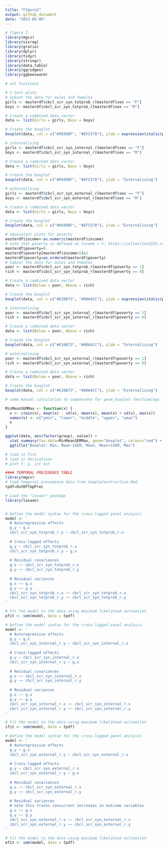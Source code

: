 ```yaml
---
title: "FIgure2"
output: github_document
date: "2023-05-06"
---
```


```r
# figure 2
library(mgcv)
library(visreg)
library(gratia)
library(dplyr)
library(tidyr)
library(stringr)
library(data.table)
library(ggridges)
library(ggbeeswarm)
```

```r
# set functions

```

```r
# t-test plots
# Subset the data for males and females
girls <- masterdf$cbcl_scr_syn_totprob_r[masterdf$sex == "F"]
boys <- masterdf$cbcl_scr_syn_totprob_r[masterdf$sex == "M"]

# Create a combined data vector
data <- list(Girls = girls, Boys = boys)

# Create the boxplot
boxplot(data, col = c("#9589BF", "#EFC570"), ylab = expression(italic(p)))

# internalizing
girls <- masterdf$cbcl_scr_syn_internal_r[masterdf$sex == "F"]
boys <- masterdf$cbcl_scr_syn_internal_r[masterdf$sex == "M"]

# Create a combined data vector
data <- list(Girls = girls, Boys = boys)

# Create the boxplot
boxplot(data, col = c("#9589BF", "#EFC570"), ylab = "Internalizing")

# externalizing
girls <- masterdf$cbcl_scr_syn_external_r[masterdf$sex == "F"]
boys <- masterdf$cbcl_scr_syn_external_r[masterdf$sex == "M"]

# Create a combined data vector
data <- list(Girls = girls, Boys = boys)

# Create the boxplot
boxplot(data, col = c("#9589BF", "#EFC570"), ylab = "Externalizing")
```

```r
# equivalent plots for poverty
masterdf$income<-as.numeric(masterdf$income)
# note that poverty is defined as income < 5: https://collection3165.readthedocs.io/en/stable/recommendations/#2-the-bids-participants-files-and-matched-groups
masterdf$poverty=0
masterdf$poverty[masterdf$income<5]=1
masterdf$poverty=as.ordered(masterdf$poverty)
# Subset the data for males and females
poor <- masterdf$cbcl_scr_syn_totprob_r[masterdf$poverty == 1]
rich <- masterdf$cbcl_scr_syn_totprob_r[masterdf$poverty == 0]

# Create a combined data vector
data <- list(Below = poor, Above = rich)

# Create the boxplot
boxplot(data, col = c("#E38B73", "#80A4CC"), ylab = expression(italic(p)))

# internalizing
poor <- masterdf$cbcl_scr_syn_internal_r[masterdf$poverty == 1]
rich <- masterdf$cbcl_scr_syn_internal_r[masterdf$poverty == 0]

# Create a combined data vector
data <- list(Below = poor, Above = rich)

# Create the boxplot
boxplot(data, col = c("#E38B73", "#80A4CC"), ylab = "Internalizing")

# externalizing
poor <- masterdf$cbcl_scr_syn_external_r[masterdf$poverty == 1]
rich <- masterdf$cbcl_scr_syn_external_r[masterdf$poverty == 0]

# Create a combined data vector
data <- list(Below = poor, Above = rich)

# Create the boxplot
boxplot(data, col = c("#E38B73", "#80A4CC"), ylab = "Externalizing")

```











```r
# some manual calculation to compensate for geom_boxplot shortcomings

MinMeanSEMMax <- function(x) {
  v <- c(min(x), mean(x) - sd(x), mean(x), mean(x) + sd(x), max(x))
  names(v) <- c("ymin", "lower", "middle", "upper", "ymax")
  v
}

ggplot(data, aes(factor(group), value)) +
  stat_summary(fun.data=MinMeanSEMMax, geom="boxplot", colour="red") + 
  ggtitle("Boxplot: Min, Mean-1SEM, Mean, Mean+1SEM, Max")

```
```r
# load in fits
# load in derivatives
# plot F: p, int ext

```



















```r
#### TEMPORAL PRECEDENCE TABLE
library(mgcv)
# load temporal precedence data from SampleConstruction.Rmd
tpdf=OutDFTmpPrec

```

```r
# Load the "lavaan" package
library(lavaan)


# Define the model syntax for the cross-lagged panel analysis
model <- '
  # Autoregressive effects
  g.y ~ g.x
  cbcl_scr_syn_totprob_r.y ~ cbcl_scr_syn_totprob_r.x
  
  # Cross-lagged effects
  g.y ~ cbcl_scr_syn_totprob_r.x
  cbcl_scr_syn_totprob_r.y ~ g.x
  
  # Residual covariances
  g.x ~~ cbcl_scr_syn_totprob_r.x
  g.y ~~ cbcl_scr_syn_totprob_r.y
  
  # Residual variances
  g.x ~~ g.x
  g.y ~~ g.y
  cbcl_scr_syn_totprob_r.x ~~ cbcl_scr_syn_totprob_r.x
  cbcl_scr_syn_totprob_r.y ~~ cbcl_scr_syn_totprob_r.y
'

# Fit the model to the data using maximum likelihood estimation
pfit <- sem(model, data = tpdf)

# Define the model syntax for the cross-lagged panel analysis
model <- '
  # Autoregressive effects
  g.y ~ g.x
  cbcl_scr_syn_internal_r.y ~ cbcl_scr_syn_internal_r.x
  
  # Cross-lagged effects
  g.y ~ cbcl_scr_syn_internal_r.x
  cbcl_scr_syn_internal_r.y ~ g.x
  
  # Residual covariances
  g.x ~~ cbcl_scr_syn_internal_r.x
  g.y ~~ cbcl_scr_syn_internal_r.y
  
  # Residual variances
  g.x ~~ g.x
  g.y ~~ g.y
  cbcl_scr_syn_internal_r.x ~~ cbcl_scr_syn_internal_r.x
  cbcl_scr_syn_internal_r.y ~~ cbcl_scr_syn_internal_r.y
'

# Fit the model to the data using maximum likelihood estimation
ifit <- sem(model, data = tpdf)

# Define the model syntax for the cross-lagged panel analysis
model <- '
  # Autoregressive effects
  g.y ~ g.x
  cbcl_scr_syn_external_r.y ~ cbcl_scr_syn_external_r.x
  
  # Cross-lagged effects
  g.y ~ cbcl_scr_syn_external_r.x
  cbcl_scr_syn_external_r.y ~ g.x
  
  # Residual covariances
  g.x ~~ cbcl_scr_syn_external_r.x
  g.y ~~ cbcl_scr_syn_external_r.y
  
  # Residual variances
  # note this tracks concurrent increases in outcome variables
  g.x ~~ g.x
  g.y ~~ g.y
  cbcl_scr_syn_external_r.x ~~ cbcl_scr_syn_external_r.x
  cbcl_scr_syn_external_r.y ~~ cbcl_scr_syn_external_r.y
'

# Fit the model to the data using maximum likelihood estimation
efit <- sem(model, data = tpdf)

```



